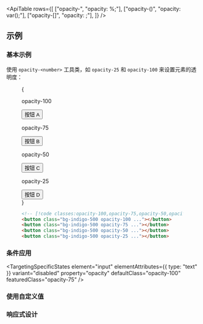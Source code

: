 

<ApiTable
  rows={[
    ["opacity-<number>", "opacity: <number>%;"],
    ["opacity-(<custom-property>)", "opacity: var(<custom-property>);"],
    ["opacity-[<value>]", "opacity: <value>;"],
  ]}
/>

## 示例

### 基本示例

使用 `opacity-<number>` 工具类，如 `opacity-25` 和 `opacity-100` 来设置元素的透明度：

<Figure>

<Example>
  {
    <div className="flex flex-col items-center justify-center gap-8 text-sm leading-6 font-bold text-white sm:flex-row sm:gap-16">
      <div className="flex shrink-0 flex-col items-center">
        <p className="mb-3 text-center font-mono text-xs font-medium text-gray-500 dark:text-gray-400">opacity-100</p>
        <button className="rounded-md bg-indigo-500 px-4 py-2 text-sm font-semibold text-white opacity-100">
          按钮 A
        </button>
      </div>
      <div className="flex shrink-0 flex-col items-center">
        <p className="mb-3 text-center font-mono text-xs font-medium text-gray-500 dark:text-gray-400">opacity-75</p>
        <button className="rounded-md bg-indigo-500 px-4 py-2 text-sm font-semibold text-white opacity-75">
          按钮 B
        </button>
      </div>
      <div className="flex shrink-0 flex-col items-center">
        <p className="mb-3 text-center font-mono text-xs font-medium text-gray-500 dark:text-gray-400">opacity-50</p>
        <button className="rounded-md bg-indigo-500 px-4 py-2 text-sm font-semibold text-white opacity-50">
          按钮 C
        </button>
      </div>
      <div className="flex shrink-0 flex-col items-center">
        <p className="mb-3 text-center font-mono text-xs font-medium text-gray-500 dark:text-gray-400">opacity-25</p>
        <button className="rounded-md bg-indigo-500 px-4 py-2 text-sm font-semibold text-white opacity-25">
          按钮 D
        </button>
      </div>
    </div>
  }
</Example>

```html
<!-- [!code classes:opacity-100,opacity-75,opacity-50,opacity-25] -->
<button class="bg-indigo-500 opacity-100 ..."></button>
<button class="bg-indigo-500 opacity-75 ..."></button>
<button class="bg-indigo-500 opacity-50 ..."></button>
<button class="bg-indigo-500 opacity-25 ..."></button>
```

</Figure>

### 条件应用

<TargetingSpecificStates
  element="input"
  elementAttributes={{ type: "text" }}
  variant="disabled"
  property="opacity"
  defaultClass="opacity-100"
  featuredClass="opacity-75"
/>

### 使用自定义值

<UsingACustomValue element="button" utility="opacity" value=".67" />

### 响应式设计

<ResponsiveDesign element="button" property="opacity" defaultClass="opacity-50" featuredClass="opacity-100" />